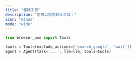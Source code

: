 ```yaml
---
title: "移除工具"
description: "您可以排除默认工具："
icon: "minus"
mode: "wide"
---
```


```python
from browser_use import Tools

tools = Tools(exclude_actions=['search_google', 'wait'])
agent = Agent(task='...', llm=llm, tools=tools)
```